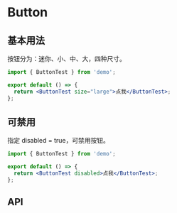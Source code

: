 # Button

## 基本用法

按钮分为：迷你、小、中、大，四种尺寸。

```jsx
import { ButtonTest } from 'demo';

export default () => {
  return <ButtonTest size="large">点我</ButtonTest>;
};
```

## 可禁用

指定 disabled = true，可禁用按钮。

```jsx
import { ButtonTest } from 'demo';

export default () => {
  return <ButtonTest disabled>点我</ButtonTest>;
};
```

## API

<API moduleName="Button" />
